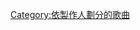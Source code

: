 {{Category explanation|'''{{le|史都華·普萊斯|Stuart Price}}'''制作的歌曲}}

[[Category:依製作人劃分的歌曲|Category:依製作人劃分的歌曲]]